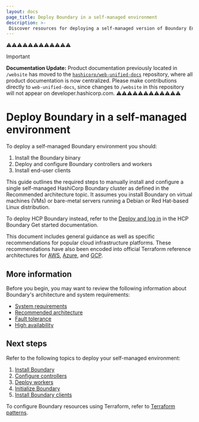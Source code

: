 ```yaml
---
layout: docs
page_title: Deploy Boundary in a self-managed environment
description: >-
 Discover resources for deploying a self-managed version of Boundary Enterprise or Boundary Community Edition.
---
```


⚠️⚠️⚠️⚠️⚠️⚠️⚠️⚠️⚠️⚠️⚠️⚠️
> [!IMPORTANT]  
> **Documentation Update:** Product documentation previously located in `/website` has moved to the [`hashicorp/web-unified-docs`](https://github.com/hashicorp/web-unified-docs) repository, where all product documentation is now centralized. Please make contributions directly to `web-unified-docs`, since changes to `/website` in this repository will not appear on developer.hashicorp.com.
⚠️⚠️⚠️⚠️⚠️⚠️⚠️⚠️⚠️⚠️⚠️⚠️

# Deploy Boundary in a self-managed environment

To deploy a self-managed Boundary environment you should:

1. Install the Boundary binary
1. Deploy and configure Boundary controllers and workers
1. Install end-user clients

This guide outlines the required steps to manually install and configure a
single self-managed HashiCorp Boundary cluster as defined in the Recommended
architecture topic.
It assumes you install Boundary on virtual machines (VMs) or bare-metal servers
running a Debian or Red Hat-based Linux distribution.

To deploy HCP Boundary instead, refer to the [Deploy and log in](/boundary/docs/hcp/get-started/deploy-and-login) in the HCP Boundary Get started documentation.

This document includes general guidance as well as specific recommendations for
popular cloud infrastructure platforms. These recommendations have also been
encoded into official Terraform reference architectures for
[AWS](https://github.com/hashicorp/boundary-reference-architecture/tree/main/deployment/aws),
[Azure](https://github.com/hashicorp/boundary-reference-architecture/tree/main/deployment/azure),
and
[GCP](https://github.com/hashicorp/boundary-reference-architecture/tree/main/deployment/gcp).

## More information

Before you begin, you may want to review the following information about Boundary's architecture and system requirements:

- [System requirements](/boundary/docs/architecture/system-requirements)
- [Recommended architecture](/boundary/docs/architecture/recommended-architecture)
- [Fault tolerance](/boundary/docs/architecture/fault-tolerance)
- [High availability](/boundary/docs/architecture/high-availability)

## Next steps

Refer to the following topics to deploy your self-managed environment:

1. [Install Boundary](/boundary/docs/deploy/self-managed/install)
1. [Configure controllers](/boundary/docs/deploy/self-managed/configure-controllers)
1. [Deploy workers](/boundary/docs/deploy/self-managed/deploy-workers)
1. [Initialize Boundary](/boundary/docs/deploy/self-managed/initialize)
1. [Install Boundary clients](/boundary/docs/deploy/self-managed/install-clients)

To configure Boundary resources using Terraform, refer to [Terraform patterns](/boundary/docs/deploy/terraform-patterns).
